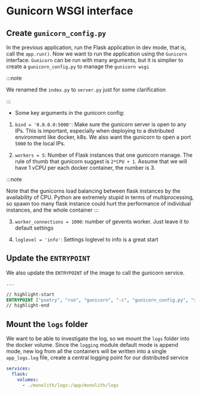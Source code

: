 # Gunicorn WSGI interface

## Create `gunicorn_config.py`

In the previous application, run the Flask application in dev mode, that is, call the `app.run()`.
Now we want to run the application using the `Gunicorn` interface. `Gunicorn` can be run with many arguments, but it is simplier to create a `gunicorn_config.py` to manage the `gunicorn wsgi`

:::note

We renamed the `index.py` to `server.py` just for some clarification

:::

- Some key arguments in the gunicorn config:

1. `bind = '0.0.0.0:5000'`: Make sure the gunicorn server is open to any IPs. This is important, especially when deploying to a distributed environment like docker, k8s. We also want the gunicorn to open a port `5000` to the local IPs. 

2. `workers = 5`: Number of Flask instances that one gunicorn manage. The rule of thumb that gunicorn suggest is `2*CPU + 1`. Assume that we will have 1 vCPU per each docker container, the number is 3.

:::note

Note that the gunicorns load balancing between flask instances by the availability of CPU. Python are extremely stupid in terms of multiprocessing, so spawn too many flask instance could hurt the 
performance of individual instances, and the whole container
:::

3. `worker_connections = 1000`: number of gevents worker. Just leave it to default settings

4. `loglevel = 'info'`: Settings loglevel to info is a great start

## Update the `ENTRYPOINT`

We also update the `ENTRYPOINT` of the image to call the gunicorn service.

```Dockerfile title="Dockerfile"
...

// highlight-start
ENTRYPOINT ["poetry", "run", "gunicorn", "-c", "gunicorn_config.py", "server:app"]
// highlight-end
```


## Mount the `logs` folder

We want to be able to investigate the log, so we mount the `logs` folder into the docker volume. Since the `logging` module default mode is append mode, new log from all the containers will be written into a single `app_logs.log` file, create a central logging point for our distributed service

```yml title="docker-compose.yml"
services:
  flask:
    volumes:
      - ./monolith/logs:/app/monolith/logs
```